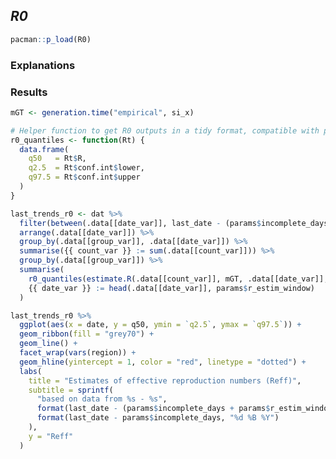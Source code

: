 ## _R0_

```r
pacman::p_load(R0)
```

### Explanations

### Results

```r
mGT <- generation.time("empirical", si_x)

# Helper function to get R0 outputs in a tidy format, compatible with pipelines
r0_quantiles <- function(Rt) {
  data.frame(
    q50   = Rt$R,
    q2.5  = Rt$conf.int$lower,
    q97.5 = Rt$conf.int$upper
  )
}

last_trends_r0 <- dat %>%
  filter(between(.data[[date_var]], last_date - (params$incomplete_days + params$r_estim_window), last_date - params$incomplete_days)) %>%
  arrange(.data[[date_var]]) %>%
  group_by(.data[[group_var]], .data[[date_var]]) %>%
  summarise({{ count_var }} := sum(.data[[count_var]])) %>%
  group_by(.data[[group_var]]) %>%
  summarise(
    r0_quantiles(estimate.R(.data[[count_var]], mGT, .data[[date_var]], begin = 1L, end = params$r_estim_window, nsim = 1e4, method = "TD")$estimates$TD),
    {{ date_var }} := head(.data[[date_var]], params$r_estim_window)
  )

last_trends_r0 %>%
  ggplot(aes(x = date, y = q50, ymin = `q2.5`, ymax = `q97.5`)) +
  geom_ribbon(fill = "grey70") +
  geom_line() +
  facet_wrap(vars(region)) +
  geom_hline(yintercept = 1, color = "red", linetype = "dotted") +
  labs(
    title = "Estimates of effective reproduction numbers (Reff)",
    subtitle = sprintf(
      "based on data from %s - %s",
      format(last_date - (params$incomplete_days + params$r_estim_window), "%d %B %Y"),
      format(last_date - params$incomplete_days, "%d %B %Y")
    ),
    y = "Reff"
  )
```
